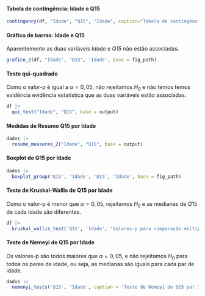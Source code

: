 #### Tabela de contingência: Idade e Q15

```r
contingency(df, "Idade", "Q15", "Idade", caption="Tabela de contingência: Idade e Q15.", base = output)
```

#### Gráfico de barras: Idade e Q15

Aparentemente as duas variáveis _Idade_ e _Q15_ não estão associadas.

```r
grafico_2(df, "Idade", "Q15", 'Idade', base = fig_path)
```

#### Teste qui-quadrado

Como o valor-p é igual a $\alpha=0,05$, não rejeitamos $H_0$ e não temos temos evidência evidência estatística que as duas variáveis estão associadas. 

```r
df |> 
  qui_test("Idade", "Q15", base = output)
```

\cleardoublepage

#### Medidas de Resumo Q15 por Idade

```r
dados |> 
  resume_measures_2("Idade", "Q15", base = output)
```

#### Boxplot de Q15 por Idade 


```r
dados |>
  boxplot_group('Q15', 'Idade', 'Q15', 'Idade', base = fig_path)
```

#### Teste de Kruskal-Wallis de Q15 por Idade

Como o valor-p é menor que $\alpha=0,05$, rejeitamos $H_0$ e as medianas de $Q15$ de cada idade são diferentes.

```r
df |> 
  kruskal_wallis_test('Q15', 'Idade', 'Valores-p para comparação múltipla de medianas: Q15 e Idade.', base = output)
```

#### Teste de Nemeyi de Q15 por Idade

Os valores-p são todos maiores que $\alpha=0,05$, e não rejeitamos $H_0$ para todos os pares de idade, ou seja, as medianas são iguais para cada par de idade.

```r
dados |> 
  nemenyi_tests('Q15', 'Idade', caption = 'Teste de Nemeyi de Q15 por Idade.', base = output)
```
